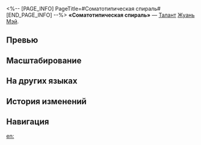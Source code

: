 <%-- [PAGE_INFO]
PageTitle=#Соматотипическая спираль#
[END_PAGE_INFO] --%>
{{Навык Инфобокс
|Название         = Соматотипическая спираль
|Изображение      = Навык Соматотипическая спираль.png
|Персонаж         = Жуань Мэй
|Тип              = Талант
|Тэг              = Поддержка
|УронСтойк        = 
|ЭнергияГен       = 
|Энергия          = 
|Длительность     = 
|Описание         = Повышает скорость всех союзников, кроме своей, на {{Цвет|Выделенный|8%—10,4%}}. Когда союзник пробивает уязвимость противника, Жуань Мэй наносит этой цели урон пробития, равный {{Цвет|Выделенный|60%—132%}} от своего {{Доп эффект|урона ледяного пробития}}.
|Свойство1        = 
|Масштабирование1 = 
}}
'''«Соматотипическая спираль»''' — [[Талант]] [[Жуань Мэй]].

==Превью==
{{Превью
|Файл = Соматотипическая спираль Превью
}}

==Масштабирование==
{{Масштабирование навыка|тип=Талант
|8%;8.2%;8.4%;8.6%;8.8%;9%;9.25%;9.5%;9.75%;10%;10.2%;10.4%;10.6%;10.8%;11%
|60%;66%;72%;78%;84%;90%;97.5%;105%;112.5%;120%;126%;132%;138%;144%;150%
}}

==На других языках==
{{На других языках
|en   = Somatotypical Helix
|zhs  = 分型的螺旋
|zht  = 分型的螺旋
|ja   = フラクタルの{{Rubi|螺旋|らせん}}
|ko   = 프랙탈 나선
|es   = Espiral somatotípica
|fr   = Spirale fractale
|ru   = Соматотипическая спираль
|th   = Somatotypical Helix
|vi   = Xoắn Ốc Phân Tách
|de   = Gespaltene Spirale
|id   = Somatotypical Helix
|pt   = Hélice Somatotípica
}}

==История изменений==
{{История изменений|3.5}}

==Навигация==
{{Навык Навбокс|Жуань Мэй}}

[[en:]]